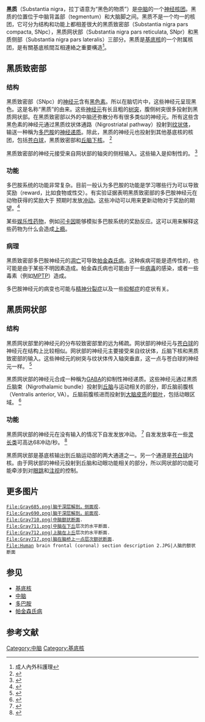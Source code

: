 {{Infobox brain
| Name            = 黑质
| Latin           = Substantia nigra
| Image           = cn3nucleus zh.png 
| Caption         = 中脑横切面，显示黑质（Substantia nigra）
| Image2          = Basal-ganglia-coronal-sections-large.png
| Caption2        = 人脑的[[冠状切面|冠状切面]]，显示[[基底核|基底核]]，包括苍白球（Globus pallidus），丘脑下核（Subthalamic nucleus）和'''黑质'''（SN，红色所示）右边的断面较左边的深一些。
| Width           = 350
| IsPartOf        = [[中脑|中脑]], [[基底核|基底核]]
| Components      =
| Artery          =
| Vein            =
<!--
| GraySubject     = 188 
| GrayPage        = 802 
| BrainInfoType   = hier 
| BrainInfoNumber = 527 
| MeshName        = Substantia+Nigra 
| MeshNumber      = A08.186.211.132.659.687 
-->
}}
'''黑质'''（Substantia nigra，拉丁语意为“黑色的物质”）是[[中脑|中脑]]的一个[[神经核团|神经核团]]。黑质的位置位于中脑背盖部（tegmentum）和大脑脚之间。黑质不是一个均一的核团，它可分为结构和功能上都相差很大的黑质致密部（Substantia nigra pars compacta, SNpc），黑质网状部（Substantia nigra pars reticulata, SNpr）和黑质侧部（Substantia nigra pars lateralis）三部分。黑质是[[基底核|基底核]]的一个附属核团，是有關基底核間互相連絡之重要構造<ref>成人內外科護理</ref>。

==黑质致密部==
===结构===
黑质致密部（SNpc）的[[神经元|神经元]]含有[[黑色素|黑色素]]。所以在脑切片中，这些神经元呈现黑色。这是名称“黑质”的由来。这些[[神经元|神经元]]有长且粗的[[树突|树突]]，腹侧树突很多投射到黑质网状部。在黑质致密部以外的中脑还弥散分布有很多类似的神经元。所有这些含黑色素的神经元通过黑质纹状体通路（Nigrostriatal pathway）投射到[[纹状体|纹状体]]，输送一种稱为[[多巴胺|多巴胺]]的[[神经递质|神经递质]]。除此，黑质的神经元也投射到其他基底核的核团，包括[[苍白球|苍白球]]，黑质致密部和[[丘脑下核|丘脑下核]]。
<ref>{{cite journal | author=Cragg S.J.; Baufreton J.; Xue Y.; Bolam J.P.; & Bevan M.D. | title=Synaptic release of dopamine in the subthalamic nucleus | journal=European Journal of Neuroscience | year=2004 | pages=1788–1802 | volume=20 | issue=7 | pmid=15380000 | doi=10.1111/j.1460-9568.2004.03629.x}}</ref>

黑质致密部的神经元接受来自网状部的轴突的侧枝输入。这些输入是抑制性的。
<ref>{{cite journal | author=Hajos, M. & Greenfield, S.A. | title=Synaptic connections between pars compacta and pars reticulata neurones: electrophysiological evidence for functional modules within the substantia nigra | journal=Brain Research | year=1994 | pages=216–224 | volume=660 | issue=2|pmid=7820690 | doi=10.1016/0006-8993(94)91292-0}}</ref>

===功能===
多巴胺系统的功能非常复杂。目前一般认为多巴胺的功能是学习哪些行为可以导致奖励（reward，比如食物或性交）。有实验证据表明黑质致密部的多巴胺神经元在动物获得的奖励大于
预期时发放[[动作电位|冲动]]。这些冲动可以用来更新动物对于奖励的期望。<ref>{{cite journal | author=Schultz, W. | title=Activity of dopamine neurons in the behaving primate | journal=Seminar in Neuroscience | year=1992 | pages=129–138 | volume=4 | doi=10.1016/1044-5765(92)90011-P}}</ref>

某些[[娱乐性药物|娱乐性药物]]，例如[[可卡因|可卡因]]能够模拟多巴胺系统的奖励反应。这可以用来解释这些药物为什么会造成[[上瘾|上瘾]]。

===病理===
黑质致密部多巴胺神经元的[[凋亡|凋亡]]可导致[[帕金森氏病|帕金森氏病]]。这种疾病可能是遗传性的，也可能是由于某些不明因素造成。帕金森氏病也可能由于一些[[病毒|病毒]]的感染，或者一些毒素（例如[[MPTP|MPTP]]）造成。

多巴胺神经元的病变也可能与[[精神分裂症|精神分裂症]]以及一些[[抑郁症|抑郁症]]的症状有关。

==黑质网状部==
===结构===
黑质网状部里的神经元的分布较致密部里的远为稀疏。网状部的神经元与[[苍白球|苍白球]]的神经元在结构上比较相似。网状部的神经元主要接受来自纹状体，丘脑下核和黑质致密部的输入。这些神经元的树突与纹状体传入轴突垂直，这一点与苍白球的神经元一样。
<ref>{{cite journal | author=François, C.; Yelnik, J. &  Percheron, G. | title=Golgi study of the primate substantia nigra. II. Spatial organization of dendritic arborizations in relation to the cytoarchitectonic boundaries and to the striatonigral bundle | journal=Journal of Comparative Neurology | year=1987 | pages=473–493 | volume=265 | issue=4|pmid=3123530 | doi=10.1002/cne.902650403}}</ref>

黑质网状部的神经元合成一种稱为[[GABA|GABA]]的抑制性神经递质。这些神经元通过黑质丘脑束（Nigrothalamic bundle）投射到[[丘脑|丘脑]]与运动相关的部分，即丘脑前腹核（Ventralis anterior, VA）。丘脑前腹核进而投射到[[大脑皮质|大脑皮质]]的[[额叶|额叶]]，包括动眼区域。
<ref>{{cite journal | author=François, C.; Percheron, G. & Yelnik, J. | title=Localization of nigrostriatal, nigrothalamic and nigrotectal neurons in ventricular coordinates in macaques | journal=Neuroscience | year=1984 | pages=61–76 | volume=13 | issue=1 | pmid=6387531 | doi=10.1016/0306-4522(84)90259-8}}</ref>

===功能===
黑质网状部的神经元在没有输入的情况下自发发放冲动。
<ref>{{cite journal | author=Atherton, J.F. & Bevan, M.D. | title=Ionic mechanisms underlying autonomous action potential generation in the somata and dendrites of GABAergic substantia nigra pars reticulata neurons ''in vitro'' | journal=Journal of Neuroscience | year=2005 | pages=8272–8281 | volume=25 | issue=36 | pmid=16148235 | doi=10.1523/JNEUROSCI.1475-05.2005}}</ref>
自发发放率在一些[[灵长类|灵长类]]可高达68冲动/秒。
<ref>{{cite journal | author=Schultz, W. | title=Activity of pars reticulata neurons of monkey substantia nigra in relation to motor, sensory and complex events | url=https://archive.org/details/sim_journal-of-neurophysiology_1986-04_55_4/page/660 | journal=Journal of Neurophysiology | year=1986 | pages=660–677 | volume=55 | issue=4 | pmid=3701399}}</ref>

黑质网状部是基底核输出到丘脑运动部的两大通道之一。另一个通道是[[苍白球|苍白球]]内核。由于网状部的神经元投射到丘脑和动眼功能相关的部分，所以网状部的功能可能牵涉到对[[眼跳|眼跳]]和[[注视|注视]]的控制。

==更多图片==
<gallery>
 File:Gray685.png|脑干深层解剖，侧面观.
 File:Gray690.png|脑干深层解剖，前面观.
 File:Gray710.png|中脑额状断面.
 File:Gray711.png|中脑在[[下丘|下丘]]层次的水平断面.
 File:Gray712.png|上脑在[[上丘|上丘]]层次的水平断面.
 File:Gray717.png|脑在脑桥上一点层次额状断面.
 File:Human brain frontal (coronal) section description 2.JPG|人脑的额状断面
</gallery>

==参见==
*[[基底核|基底核]]
*[[中脑|中脑]]
*[[多巴胺|多巴胺]]
*[[帕金森氏病|帕金森氏病]]

==参考文献==
{{reflist}}

{{中脑}}
[[Category:中脑|Category:中脑]]
[[Category:基底核|Category:基底核]]